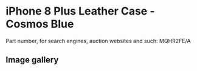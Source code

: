 
# iPhone 8 Plus Leather Case - Cosmos Blue

Part number, for search engines, auction websites and such: MQHR2FE/A

## Image gallery

<div style={{ width: "768px" }}>
  <GalleryComponent
    images={[
      {
        original: "/everysource/MQHR2.webp",
        thumbnail: "/everypreview/MQHR2.webp",
      },
      {
        original: "/everysource/MQHR2_AV1_GOLD.webp",
        thumbnail: "/everypreview/MQHR2_AV1_GOLD.webp",
      },
      {
        original: "/everysource/MQHR2_AV1_SILVER.webp",
        thumbnail: "/everypreview/MQHR2_AV1_SILVER.webp",
      },
      {
        original: "/everysource/MQHR2_AV1_SPACE_GRAY.webp",
        thumbnail: "/everypreview/MQHR2_AV1_SPACE_GRAY.webp",
      },
      {
        original: "/everysource/MQHR2_AV2.webp",
        thumbnail: "/everypreview/MQHR2_AV2.webp",
      }
    ]}
  />
</div>